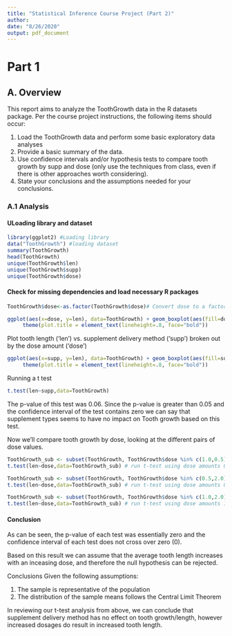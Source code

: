 ```yaml
---
title: "Statistical Inference Course Project (Part 2)"
author: 
date: "8/26/2020"
output: pdf_document
---
```


# Part 1

## A. Overview
This report aims to analyze the ToothGrowth data in the R datasets package. Per the course project instructions, the following items should occur:

1. Load the ToothGrowth data and perform some basic exploratory data analyses
2. Provide a basic summary of the data.
3. Use confidence intervals and/or hypothesis tests to compare tooth growth by supp and dose (only use the techniques from class, even if there is other approaches worth considering).
4. State your conclusions and the assumptions needed for your conclusions.

### A.1 Analysis

#### ULoading library and dataset
```r
library(ggplot2) #Loading library
data("ToothGrowth") #loading dataset
summary(ToothGrowth) 
head(ToothGrowth)
unique(ToothGrowth$len)
unique(ToothGrowth$supp)
unique(ToothGrowth$dose)
```

#### Check for missing dependencies and load necessary R packages
```r
ToothGrowth$dose<-as.factor(ToothGrowth$dose)# Convert dose to a factor

ggplot(aes(x=dose, y=len), data=ToothGrowth) + geom_boxplot(aes(fill=dose)) + xlab("Dose Amount") + ylab("Tooth Length") + facet_grid(~ supp) + ggtitle("Tooth Length vs. Dose Amount \nby Delivery Method") + 
     theme(plot.title = element_text(lineheight=.8, face="bold"))
```

Plot tooth length ('len') vs. supplement delivery method ('supp') broken out by the dose amount ('dose')
```r
ggplot(aes(x=supp, y=len), data=ToothGrowth) + geom_boxplot(aes(fill=supp)) + xlab("Supplement Delivery") + ylab("Tooth Length") + facet_grid(~ dose) + ggtitle("Tooth Length vs. Delivery Method \nby Dose Amount") + 
     theme(plot.title = element_text(lineheight=.8, face="bold"))
```

Running a t test
```r
t.test(len~supp,data=ToothGrowth)
```

The p-value of this test was 0.06.
Since the p-value is greater than 0.05 and the confidence interval of the test contains zero we can say that supplement types seems to have no impact on Tooth growth based on this test.

Now we’ll compare tooth growth by dose, looking at the different pairs of dose values.

```r
ToothGrowth_sub <- subset(ToothGrowth, ToothGrowth$dose %in% c(1.0,0.5))
t.test(len~dose,data=ToothGrowth_sub) # run t-test using dose amounts 0.5 and 1.0
```

```r
ToothGrowth_sub <- subset(ToothGrowth, ToothGrowth$dose %in% c(0.5,2.0))
t.test(len~dose,data=ToothGrowth_sub) # run t-test using dose amounts 0.5 and 2.0
```

```r
ToothGrowth_sub <- subset(ToothGrowth, ToothGrowth$dose %in% c(1.0,2.0))
t.test(len~dose,data=ToothGrowth_sub) # run t-test using dose amounts 1.0 and 2.0
```

#### Conclusion
As can be seen, the p-value of each test was essentially zero and the confidence interval of each test does not cross over zero (0).

Based on this result we can assume that the average tooth length increases with an inceasing dose, and therefore the null hypothesis can be rejected.

Conclusions
Given the following assumptions:

1. The sample is representative of the population
2. The distribution of the sample means follows the Central Limit Theorem

In reviewing our t-test analysis from above, we can conclude that supplement delivery method has no effect on tooth growth/length, however increased dosages do result in increased tooth length.
